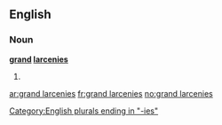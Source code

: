 ==English==

===Noun===
'''[[grand]] [[larcenies]]'''

# {{plural of|grand larceny}}

[[Category:English plurals ending in "-ies"]]

[[ar:grand larcenies]]
[[fr:grand larcenies]]
[[no:grand larcenies]]